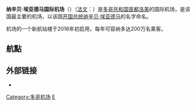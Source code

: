 {{Infobox Airport 
| airport_name = <center>纳辛贝·埃亚德马国际机场<br><small>{{lang|fr|Aéroport International Gnassingbé Eyadéma}}</small></center>
| nativename   = <center>洛美－道关机场<br><small>{{lang|fr|Aéroport de Lomé-Tokoin}}</small></center>
| image        = Aéroport de Lomé - vue du parking 1.jpg
| image-width  = 300
| IATA         = LFW
| ICAO         = DXXX
| type         = 军民两用
| owner        =  
| city         = [[多哥|多哥]][[洛美|洛美]]
| location     = 
| elevation    = 22米
| coordinates  = {{Coord|06|09|56.2|N|01|15|16.24|E|type:airport|display=inline,title}}
| website      = 
| metric-elev  = 
| metric-rwy   = 
| r1-number    = 04/22
| r1-length-f  = 9,847
| r1-length-m  = 3,001
| r1-surface   = 瀝青
| stat-year    = 
| stat1-header = 
| stat1-data   = 
| stat2-header = 
| stat2-data   = 
| footnotes    = 
}}

'''纳辛贝·埃亚德马国际机场'''（{{airport codes|LFW|DXXX}}）（[[法文|法文]]：'''{{lang|fr|Aéroport International Gnassingbé Eyadéma}}'''）是[[多哥共和国|多哥共和国]][[首都|首都]][[洛美|洛美]]的国际机场，是该国最主要的机场，以该国[[多哥总统|开国总统]][[纳辛贝·埃亚德马|纳辛贝·埃亚德马]]的名字命名。

机场的一个新航站楼于2016年初启用，每年可容纳多达200万名乘客。

==航點==
{{airport-dest-list
|{{link-en|ASKY航空|ASKY Airlines|ASKY航空}}|[[纳姆迪·阿齐基韦国际机场|阿布加]]、[[穆尔塔拉·穆罕默德国际机场|拉哥斯]]、[[馬亞-馬亞國際機場|布拉柴維爾]]、黑角、[[阿必尚國際機場|阿必尚]]、[[科托卡国际机场|阿克拉]]、[[巴馬科國際機場|巴馬科]]、[[班吉-姆波科国际机场|班基]]、[[奧斯瓦爾多維埃拉國際機場|比索]]、[[科纳克里国际机场|柯那克里]]、[[柯多努國際機場|柯多努]]、[[达喀尔-约夫-利奥波德·塞达尔·桑戈尔国际机场|達喀爾]]、[[雅温得-恩西马兰国际机场|雅溫得]]、[[杜阿拉国际机场|杜阿拉]]、[[奥利弗·坦博国际机场|約翰內斯堡]]、[[恩吉利國際機場|金夏沙]]、[[利伯維爾國際機場|自由市]]、[[恩贾梅纳国际机场|恩將納]]、[[迪奥里·哈马尼国际机场|尼阿美]]、[[瓦加杜古國際機場|瓦加杜古]]
|[[布吉納法索航空|布吉納法索航空]]|[[瓦加杜古國際機場|瓦加杜古]]、[[柯多努國際機場|柯多努]]
|[[象牙海岸航空|象牙海岸航空]]|[[阿必尚國際機場|阿必尚]]
|[[木棉洲際航空|木棉洲際航空]]|[[馬拉博機場|馬拉博]]
|[[衣索比亞航空|衣索比亞航空]]|[[亚的斯亚贝巴博莱国际机场|阿迪斯阿貝巴]]、[[紐華克自由國際機場|紐華克]]
|[[摩洛哥皇家航空|摩洛哥皇家航空]]|[[穆罕默德五世国际机场|卡薩布蘭卡]]、[[科托卡国际机场|阿克拉]]
|[[法國航空|法國航空]]|[[戴高樂機場|巴黎-戴高樂]]、[[迪奥里·哈马尼国际机场|尼阿美]]
|[[布魯塞爾航空|布魯塞爾航空]]|[[布魯塞爾機場|布魯塞爾]]、[[科托卡国际机场|阿克拉]]
|[[TAP葡萄牙航空|TAP葡萄牙航空]]|[[里斯本機場|里斯本]]、[[科托卡国际机场|阿克拉]]
}}

== 外部链接 ==
* {{WAD|DXXX}}

[[Category:多哥机场|Category:多哥机场]]
[[Category:冠以人名的非洲機場|E]]
